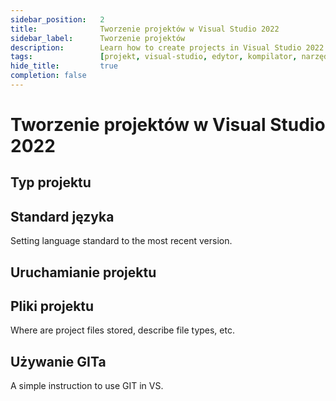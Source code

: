 ```yaml
---
sidebar_position:	2
title:				Tworzenie projektów w Visual Studio 2022
sidebar_label:		Tworzenie projektów
description:		Learn how to create projects in Visual Studio 2022
tags:				[projekt, visual-studio, edytor, kompilator, narzędzie, windows]
hide_title:			true
completion: false
---
```



# Tworzenie projektów w Visual Studio 2022

## Typ projektu

<ImproveSection />

## Standard języka

<ImproveSection />

Setting language standard to the most recent version.

## Uruchamianie projektu

<ImproveSection />

## Pliki projektu

<ImproveSection />

Where are project files stored, describe file types, etc.

## Używanie GITa

<ImproveSection />

A simple instruction to use GIT in VS.



